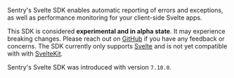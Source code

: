<Note>

Sentry's Svelte SDK enables automatic reporting of errors and exceptions, as well as performance monitoring for your client-side Svelte apps.

</Note>

<Alert level="info" title="Important">

This SDK is considered **experimental and in alpha state**. It may experience breaking changes. Please reach out on [GitHub](https://github.com/getsentry/sentry-javascript/issues/new/choose) if you have any feedback or concerns. The SDK currently only supports [Svelte](https://svelte.dev/) and is not yet compatible with with [SvelteKit](https://kit.svelte.dev/).

</Alert>

Sentry's Svelte SDK was introduced with version `7.10.0`.
